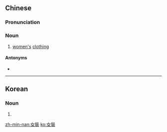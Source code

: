 {{also|女装}}
==Chinese==
{{zh-forms|s=女装}}

===Pronunciation===
{{zh-pron
|m=nǚzhuāng
|c=neoi5 zong1
|mn=lí-chong
|cat=n
}}

===Noun===
{{zh-noun}}

# [[women|women's]] [[clothing]]
#: {{zh-x|女裝 裁縫師|[[dressmaker]]}}

====Antonyms====
* {{zh-l|男裝}}

----

==Korean==
{{ko-hanjatab|女|裝}}

===Noun===
{{ko-noun|rv=yeojang|hangeul=여장}}

# {{hanja form of|여장|male-to-female [[cross-dressing]]}}

[[zh-min-nan:女裝]]
[[ko:女裝]]